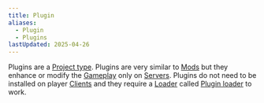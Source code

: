 ```yaml
---
title: Plugin
aliases:
  - Plugin
  - Plugins
lastUpdated: 2025-04-26
---
```


Plugins are a [Project type](/projecttype).
Plugins are very similar to [Mods](/mod) but they enhance or modify the [Gameplay](/gameplay) only on [Servers](/server).
Plugins do not need to be installed on player [Clients](/client) and they require a [Loader](/modloader) called [Plugin loader](/pluginloader) to work.